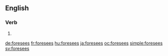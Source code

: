 ==English==

===Verb===
{{head|en}}

# {{en-third-person singular of|foresee}}

[[de:foresees]]
[[fr:foresees]]
[[hu:foresees]]
[[ja:foresees]]
[[oc:foresees]]
[[simple:foresees]]
[[sv:foresees]]